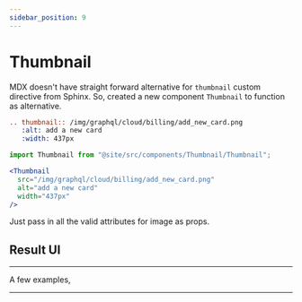 ```yaml
---
sidebar_position: 9
---
```


# Thumbnail
MDX doesn't have straight forward alternative for `thumbnail` custom directive from Sphinx. So, created a new component `Thumbnail` to function as alternative.

<Tabs>
  <TabItem value="sphinx" label="Sphinx - RST" default>

```rest
.. thumbnail:: /img/graphql/cloud/billing/add_new_card.png
   :alt: add a new card
   :width: 437px
```
  </TabItem>
  <TabItem value="docusaurus" label="Docusaurus - MDX">

```jsx
import Thumbnail from "@site/src/components/Thumbnail/Thumbnail";

<Thumbnail
  src="/img/graphql/cloud/billing/add_new_card.png"
  alt="add a new card"
  width="437px"
/>
```
  </TabItem>
</Tabs>

Just pass in all the valid attributes for image as props.

## Result UI

<Thumbnail src="/img/graphql/cloud/billing/add_new_card.png" alt="add a new card" width="437px" />

<CustomImage src="/assets/graphql/cloud/billing/add_new_card.png" alt="add a new card" width="437px" />

<hr />

A few examples,

<Thumbnail src="/img/graphql/cloud/billing/coupon_redemption.png" alt="Coupons and Credits" />

<hr />

<Thumbnail src="/img/graphql/cloud/billing/invoice_settings.png" alt="invoice settings" />